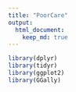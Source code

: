 ```yaml
---
title: "PoorCare"
output:
  html_document:
    keep_md: true
---
```



```r
library(dplyr)
library(tidyr)
library(ggplot2)
library(GGally)
```
